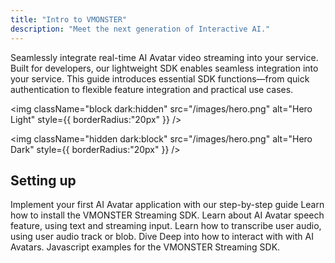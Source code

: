 ```yaml
---
title: "Intro to VMONSTER"
description: "Meet the next generation of Interactive AI."
---
```


Seamlessly integrate real-time AI Avatar video streaming into your service.
Built for developers, our lightweight SDK enables seamless integration into your service.
This guide introduces essential SDK functions—from quick authentication to flexible feature integration and practical use cases.

<img
  className="block dark:hidden"
  src="/images/hero.png"
  alt="Hero Light"
  style={{ borderRadius:"20px" }}
/>

<img
  className="hidden dark:block"
  src="/images/hero.png"
  alt="Hero Dark"
  style={{ borderRadius:"20px" }}
/>

## Setting up

<CardGroup cols="2">
  <Card title="Quickstart" icon="rocket" iconType="regular" href="pages/quickstart">
    Implement your first AI Avatar application with our step-by-step guide
  </Card>
  <Card title="SDK Installation" icon="code" iconType="regular" href="pages/installation">
    Learn how to install the VMONSTER Streaming SDK.
  </Card>
  <Card title="Make AI Avatar Speak" icon="comment-dots" iconType="solid" href="pages/make_Your_Agent_Speak">
    Learn about AI Avatar speech feature, using text and streaming input.
  </Card>
  <Card title="Transcribe User Audio (STT)" icon="microphone" iconType="solid" href="pages/transcribe_User_Audio">
    Learn how to transcribe user audio, using user audio track or blob.
  </Card>
  <Card title="VmonsterRoom" icon="book" iconType="regular" href="/pages/vmonsterRoom">
    Dive Deep into how to interact with with AI Avatars.
  </Card>
  <Card title="Demo" icon="window" iconType="regular" href="/pages/demo">
    Javascript examples for the VMONSTER Streaming SDK.
  </Card>
</CardGroup>

 